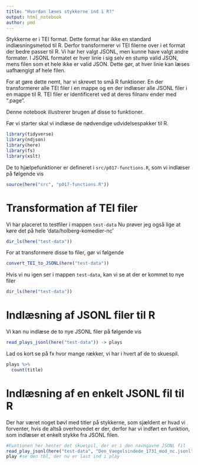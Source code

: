 ```yaml
---
title: "Hvordan læses stykkerne ind i R?"
output: html_notebook
author: pmd
---
```

Stykkerne er i TEI format. Dette format har ikke en standard indlæsningsmetod til R. Derfor transformerer vi TEI filerne over i et format der bedre passer til R. Vi har her valgt JSONL, men kunne have valgt andre formater. I JSONL formatet er hver linie i sig selv en stump valid JSON, mens filen som et hele ikke er valid JSON. Dette gør, at hver linie kan læses uafhængigt af hele filen.

For at gøre dette nemt, har vi skrevet to små R funktioner. En der transformerer alle TEI filer i en mappe og en der indlæser alle JSONL filer i en mappe til R. TEI filer er identificeret ved at deres filnanv ender med ".page".

Denne notebook illustrerer brugen af disse to funktioner.

Før vi starter skal vi indlæse de nødvendige udvidelsespakker til R.

```r
library(tidyverse)
library(ndjson)
library(here)
library(fs)
library(xslt)
```

De to hjælpefunktioner er defineret i `src/p017-functions.R`, som vi indlæser på følgende vis

```r
source(here("src", "p017-functions.R"))
```

# Transformation af TEI filer

Vi har placeret to testfiler i mappen `test-data`
Nu prøver jeg også lige at køre det på hele 'data/holberg-komedier-nc'

```r
dir_ls(here("test-data"))
```

For at transformere disse to filer, gør vi følgende

```r
convert_TEI_to_JSONL(here("test-data"))
```

Hvis vi nu igen ser i mappen `test-data`, kan vi se at der er kommet to nye filer

```r
dir_ls(here("test-data"))
```

# Indlæsning af JSONL filer til R

Vi kan nu indlæse de to nye JSONL filer på følgende vis

```r
read_plays_jsonl(here("test-data")) -> plays
```

Lad os kort se på fx hvor mange rækker, vi har i hvert af de to skuespil.

```r
plays %>% 
  count(title)
```
# Indlæsning af en enkelt JSONL fil til R

Der har været noget bøvl med titler på stykkerne, som sjældent er hvad vi forventer, hvis de altså overhovedet er der, derfor har vi indført en funktion, som indlæser et enkelt stykke fra JSONL filen.

```r
#Funtionen her henter det skuespil, der er i den navngavne JSONL fil
read_play_jsonl(here("test-data", "Den_Vaegelsindede_1731_mod_nc.jsonl")) -> play
play #se den tbl, der nu er last ind i play

```


